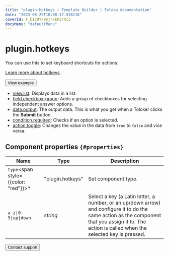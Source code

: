 ```yaml
---
title: "plugin.hotkeys — Template Builder | Toloka documentation"
date: "2023-08-29T10:08:17.536116"
coverId: F_bIcOYF9yjrxkPZrXc3
docsMenu: "defaultMenu"
---
```


# plugin.hotkeys

You can use this to set keyboard shortcuts for actions.

[Learn more about hotkeys](/docs/template-builder/best-practices/hotkeys).

<Button themeColor="light" view="default" size="l" type="link" url="https://ya.cc/t/0XptBuBn4QhWYJ">View example</Button>

<Cut title="Components used in the example">

- [view.list](/docs/template-builder/reference/view.list): Displays data in a list.
- [field.checkbox-group](/docs/template-builder/reference/field.checkbox-group): Adds a group of checkboxes for selecting independent answer options.
- [data.output](/docs/template-builder/operations/work-with-data): The output data. This is what you get when a Toloker clicks the **Submit** button.
- [condition.required](/docs/template-builder/reference/condition.required): Checks if an option is selected.
- [action.toggle](/docs/template-builder/reference/action.toggle): Changes the value in the data from `true` to `false` and vice versa. 

</Cut>

## Component properties `{#properties}`

**Name** | **Type** | **Description**
----- | ----- | -----
`type`<span style={{color: "red"}}>\*</span> | "plugin.hotkeys" | Set component type.
`a-z\|0-9\|up\|down` | _string_ | Select a key (a Latin letter, a number, or an up/down arrow) and configure it to do the same action as the component that you assign it to. The action is called when the selected key is pressed.

<Button themeColor="light" view="default" size="l" type="link" url="/docs/guide/troubleshooting/support?form-source=template-builder-reference-plugin-hotkeys">Contact support</Button>